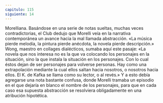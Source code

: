 ```yaml
---
capitulo: 115
siguiente: 14
---
```


Morelliana.
Basándose en una serie de notas sueltas, muchas veces contradictorias, el Club
dedujo que Morelli veía en la narrativa contemporánea un avance hacia la mal
llamada abstracción. «La música pierde melodía, la pintura pierde anécdota, la
novela pierde descripción.» Wong, maestro en collages dialécticos, sumaba aquí
este pasaje: «La novela que nos interesa no es la que va colocando los personajes
en la situación, sino la que instala la situación en los personajes. Con lo cual éstos
dejan de ser personajes para volverse personas. Hay como una extrapolación
mediante la cual ellos saltan hacia nosotros, o nosotros hacia ellos. El K. de Kafka
se llama como su lector, o al revés.» Y a esto debía agregarse una nota bastante
confusa, donde Morelli tramaba un episodio en el que dejaría en blanco el
nombre de los personajes, para que en cada caso esa supuesta abstracción se
resolviera obligadamente en una atribución hipotética.

